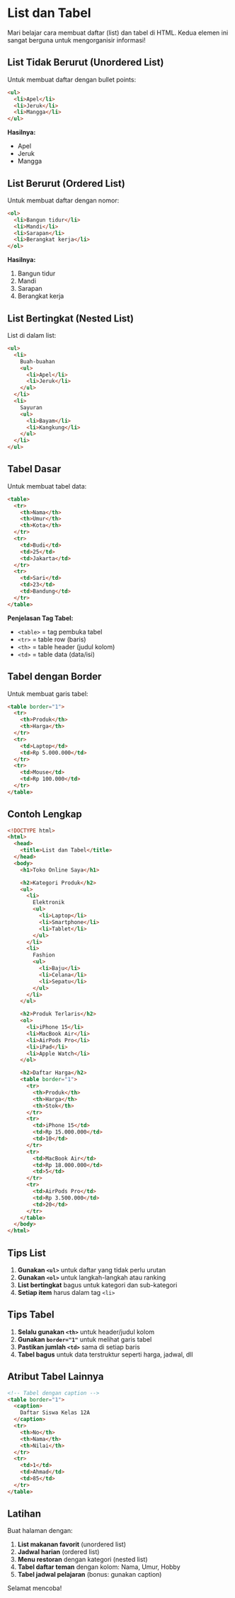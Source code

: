# List dan Tabel

Mari belajar cara membuat daftar (list) dan tabel di HTML. Kedua elemen ini sangat berguna untuk mengorganisir informasi!

## List Tidak Berurut (Unordered List)

Untuk membuat daftar dengan bullet points:

```html
<ul>
  <li>Apel</li>
  <li>Jeruk</li>
  <li>Mangga</li>
</ul>
```

**Hasilnya:**

- Apel
- Jeruk
- Mangga

## List Berurut (Ordered List)

Untuk membuat daftar dengan nomor:

```html
<ol>
  <li>Bangun tidur</li>
  <li>Mandi</li>
  <li>Sarapan</li>
  <li>Berangkat kerja</li>
</ol>
```

**Hasilnya:**

1. Bangun tidur
2. Mandi
3. Sarapan
4. Berangkat kerja

## List Bertingkat (Nested List)

List di dalam list:

```html
<ul>
  <li>
    Buah-buahan
    <ul>
      <li>Apel</li>
      <li>Jeruk</li>
    </ul>
  </li>
  <li>
    Sayuran
    <ul>
      <li>Bayam</li>
      <li>Kangkung</li>
    </ul>
  </li>
</ul>
```

## Tabel Dasar

Untuk membuat tabel data:

```html
<table>
  <tr>
    <th>Nama</th>
    <th>Umur</th>
    <th>Kota</th>
  </tr>
  <tr>
    <td>Budi</td>
    <td>25</td>
    <td>Jakarta</td>
  </tr>
  <tr>
    <td>Sari</td>
    <td>23</td>
    <td>Bandung</td>
  </tr>
</table>
```

**Penjelasan Tag Tabel:**

- `<table>` = tag pembuka tabel
- `<tr>` = table row (baris)
- `<th>` = table header (judul kolom)
- `<td>` = table data (data/isi)

## Tabel dengan Border

Untuk membuat garis tabel:

```html
<table border="1">
  <tr>
    <th>Produk</th>
    <th>Harga</th>
  </tr>
  <tr>
    <td>Laptop</td>
    <td>Rp 5.000.000</td>
  </tr>
  <tr>
    <td>Mouse</td>
    <td>Rp 100.000</td>
  </tr>
</table>
```

## Contoh Lengkap

```html
<!DOCTYPE html>
<html>
  <head>
    <title>List dan Tabel</title>
  </head>
  <body>
    <h1>Toko Online Saya</h1>

    <h2>Kategori Produk</h2>
    <ul>
      <li>
        Elektronik
        <ul>
          <li>Laptop</li>
          <li>Smartphone</li>
          <li>Tablet</li>
        </ul>
      </li>
      <li>
        Fashion
        <ul>
          <li>Baju</li>
          <li>Celana</li>
          <li>Sepatu</li>
        </ul>
      </li>
    </ul>

    <h2>Produk Terlaris</h2>
    <ol>
      <li>iPhone 15</li>
      <li>MacBook Air</li>
      <li>AirPods Pro</li>
      <li>iPad</li>
      <li>Apple Watch</li>
    </ol>

    <h2>Daftar Harga</h2>
    <table border="1">
      <tr>
        <th>Produk</th>
        <th>Harga</th>
        <th>Stok</th>
      </tr>
      <tr>
        <td>iPhone 15</td>
        <td>Rp 15.000.000</td>
        <td>10</td>
      </tr>
      <tr>
        <td>MacBook Air</td>
        <td>Rp 18.000.000</td>
        <td>5</td>
      </tr>
      <tr>
        <td>AirPods Pro</td>
        <td>Rp 3.500.000</td>
        <td>20</td>
      </tr>
    </table>
  </body>
</html>
```

## Tips List

1. **Gunakan `<ul>`** untuk daftar yang tidak perlu urutan
2. **Gunakan `<ol>`** untuk langkah-langkah atau ranking
3. **List bertingkat** bagus untuk kategori dan sub-kategori
4. **Setiap item** harus dalam tag `<li>`

## Tips Tabel

1. **Selalu gunakan `<th>`** untuk header/judul kolom
2. **Gunakan `border="1"`** untuk melihat garis tabel
3. **Pastikan jumlah `<td>`** sama di setiap baris
4. **Tabel bagus** untuk data terstruktur seperti harga, jadwal, dll

## Atribut Tabel Lainnya

```html
<!-- Tabel dengan caption -->
<table border="1">
  <caption>
    Daftar Siswa Kelas 12A
  </caption>
  <tr>
    <th>No</th>
    <th>Nama</th>
    <th>Nilai</th>
  </tr>
  <tr>
    <td>1</td>
    <td>Ahmad</td>
    <td>85</td>
  </tr>
</table>
```

## Latihan

Buat halaman dengan:

1. **List makanan favorit** (unordered list)
2. **Jadwal harian** (ordered list)
3. **Menu restoran** dengan kategori (nested list)
4. **Tabel daftar teman** dengan kolom: Nama, Umur, Hobby
5. **Tabel jadwal pelajaran** (bonus: gunakan caption)

Selamat mencoba!
